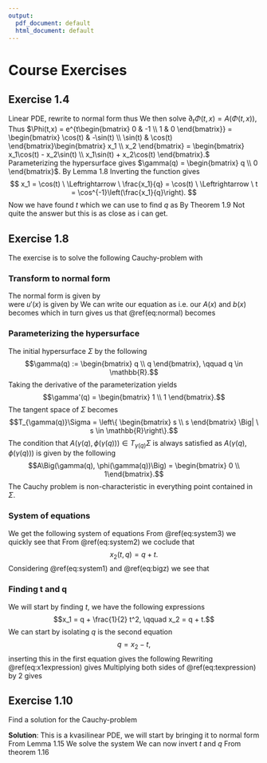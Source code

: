 ```yaml
---
output:
  pdf_document: default
  html_document: default
---
```

# Course Exercises

## Exercise 1.4

Linear PDE, rewrite to normal form
\begin{align*}
  \nabla u(x) \begin{bmatrix} -x_2 \\ x_1 \end{bmatrix} - u(x) = 0
\end{align*}
thus
\begin{align*}
  A(x) = \begin{bmatrix} -x_2 \\ x_1 \end{bmatrix}, \quad b(x) = -1, \quad f(x) = 0.
\end{align*}
We then solve $\partial_t\Phi(t,x) = A(\Phi(t,x))$,
\begin{align*}
  \varphi_1'(t) = -\varphi_2(t), \quad \varphi_1(0) = x_1 \\
  \varphi_2'(t) = -\varphi_1(t), \quad \varphi_2(0) = x_2.
\end{align*}
Thus $\Phi(t,x) = e^{t\begin{bmatrix} 0 & -1 \\ 1 & 0 \end{bmatrix}} = \begin{bmatrix} \cos(t) & -\sin(t) \\ \sin(t) & \cos(t) \end{bmatrix}\begin{bmatrix} x_1 \\ x_2 \end{bmatrix} = \begin{bmatrix} x_1\cos(t) - x_2\sin(t) \\ x_1\sin(t) + x_2\cos(t) \end{bmatrix}.$
Parameterizing the hypersurface gives $\gamma(q) = \begin{bmatrix} q \\ 0 \end{bmatrix}$.
By Lemma 1.8
\begin{align*}
  X(t,q) = \Phi(t,\gamma(q)) = \begin{bmatrix} q\sin(t) \\ q\cos(t) \end{bmatrix}.
\end{align*}
Inverting the function gives
$$
  x_1 = \cos(t) \ \Leftrightarrow \ \frac{x_1}{q} = \cos(t) \ \Leftrightarrow \ t = \cos^{-1}\left(\frac{x_1}{q}\right).
$$
Now we have found $t$ which we can use to find $q$ as
\begin{align*}
  x_2 &= q\sin(t) \\
  &= q\sin\left(\cos^{-1}\left(\frac{x_1}{q}\right)\right) \\
  &= q\sqrt{1 - \frac{x_1^2}{q^2}} \\
  x_2^2 &= q^2 - x_1^2 \\
  q^2 &= x_1^2 + x_2^2 \\
  q &= \sqrt{x_1^2 + x_2^2} \\
  &= \| x \|.
\end{align*}
By Theorem 1.9
\begin{align*}
  Z(\psi) &= g(\| x \|)e^{-\int_0^{\cos^-1(x_1/\| x \|)}-1 \ \text{d}s} \\
  &= g(\| x \|)e^{\cos^-1(x_1/\| x \|)}.
\end{align*}
Not quite the answer but this is as close as i can get.


## Exercise 1.8
The exercise is to solve the following Cauchy-problem
\begin{align}
  u(x) \partial_1 u(x) + \partial_2 u(x) = 1, 
  \qquad x \in \mathbb{R}^2, 
  \ u(q,q) = 0, \ q \in \mathbb{R} 
\end{align}
with
\begin{align}
  \Sigma = \left\{ (q,q) \ | \ q \in \mathbb{R} \right\}
\end{align}
 
### Transform to normal form
The normal form is given by  
\begin{align}
  u'(x) A(x) + b(x) u(x) = f(x), \qquad x \in \Omega
  (\#eq:normal)
\end{align}
were $u'(x)$ is given by
\begin{align}
  u'(x) = \left[ \partial_1 u(x) \ \ldots \ \partial_d u(x) \right]
\end{align}
We can write our equation as
\begin{align}
  \left[ \partial_1 u(x) \ \partial_2 u(x) \right] 
  \begin{bmatrix}
    u(x) \\
    1
  \end{bmatrix}
  = 1
\end{align}
i.e. our $A(x)$ and $b(x)$ becomes
\begin{align}
  A(x) = \begin{bmatrix} u(x) \\ 1 \end{bmatrix}, \qquad
  b(x) = 1
\end{align}
which in turn gives us that \@ref(eq:normal) becomes
\begin{align}
  \nabla u(x) A(x,z) = 1
\end{align}

### Parameterizing the hypersurface
The initial hypersurface $\Sigma$ by the following
$$\gamma(q) := \begin{bmatrix} q \\ q \end{bmatrix}, \qquad q \in \mathbb{R}.$$
Taking the derivative of the parameterization yields
$$\gamma'(q) = \begin{bmatrix} 1 \\ 1 \end{bmatrix}.$$
The tangent space of $\Sigma$ becomes
$$T_{\gamma(q)}\Sigma = \left\{ \begin{bmatrix} s \\ s \end{bmatrix} \Big| \ s \in \mathbb{R}\right\}.$$
The condition that $A\Big(\gamma(q), \phi(\gamma(q))\Big) \in T_{\gamma(q)}\Sigma$ is always satisfied as $A\Big(\gamma(q), \phi(\gamma(q))\Big)$ is given by the following
$$A\Big(\gamma(q), \phi(\gamma(q))\Big) = \begin{bmatrix} 0 \\ 1\end{bmatrix}.$$
The Cauchy problem is non-characteristic in everything point contained in $\Sigma$.

### System of equations
We get the following system of equations
\begin{align}
  \partial_t x_1(t,q) &= Z(t,q) \quad&&, \ x_1(0,q) = q (\#eq:system1) \\
  \partial_t x_2(t,q) &= 1 \quad&&, \ x_2(0,q) = q (\#eq:system2) \\
  \partial_t Z(t,q) &= 1 \quad&&, \ Z(0,q) = 0 (\#eq:system3)
\end{align}
From \@ref(eq:system3) we quickly see that 
\begin{align} 
  Z(t,q) = t. (\#eq:bigz)
\end{align}
From \@ref(eq:system2) we coclude that
$$x_2(t,q) = q + t.$$
Considering \@ref(eq:system1) and \@ref(eq:bigz) we see that
\begin{align}
  x_1(t,q) &= q + \int_0^t s \ ds \\
  &= q + \frac{1}{2} t^2.
\end{align}

### Finding t and q
We will start by finding $t$, we have the following expressions
$$x_1 = q + \frac{1}{2} t^2, \qquad x_2 = q + t.$$
We can start by isolating $q$ is the second equation
$$q = x_2 - t,$$
inserting this in the first equation gives the following
\begin{align}
  x_1 &= q + \frac{1}{2} t^2 \\
  &= x_2 - t + \frac{1}{2} t^2 (\#eq:x1expression)
\end{align}
Rewriting \@ref(eq:x1expression) gives
\begin{align}
  x_1 - x_2 + \frac{1}{2} = \frac{1}{2}\underbrace{\left(t^2 - 2t + 1\right)}_{(t - 1)^2}(\#eq:texpression)
\end{align}
Multiplying both sides of \@ref(eq:texpression) by $2$ gives
\begin{align}
  (t - 1)^2 &= 2x_1 - 2x_2 + 1 \\
  t - 1 &= \pm\sqrt{2x_1 - 2x_2 + 1} \\
  t &= 1 \pm\sqrt{2x_1 - 2x_2 + 1} (\#eq:psi1)
\end{align}

## Exercise 1.10

Find a solution for the Cauchy-problem
\begin{align*}
  \partial_1u(x) + \partial_2u(x) = u(x)^2 \\
  u(x_1,0) = g(x_1)
\end{align*}

**Solution**:
This is a kvasilinear PDE, we will start by bringing it to normal form
\begin{align*}
  A(x,u(x)) = \begin{bmatrix} 1 \\ 1 \end{bmatrix}, \quad b(x,u(x)) = u(x)^2.
\end{align*}
From Lemma 1.15
\begin{align*}
  \partial_t X_1(t,q) &= 1, \quad &&X_1(0,q) = q \\
  \partial_t X_2(t,q) &= 1, \quad &&X_2(0,q) = 0 \\
  \partial_t Z(t,q) &= Z(t,q)^2, \quad &&Z(0,q) = g(q).
\end{align*}
We solve the system
\begin{align*}
  Z(t,q) &= \frac{1}{\frac{1}{g(q)} - t} \\
  X_1(t,q) &= q + t \\
  X_2(t,q) &= t.
\end{align*}
We can now invert $t$ and $q$
\begin{align*}
  x_1 = q + t, \quad x_2 = t \\
  t = x_2, \quad x_1 = q + x_2 \ \Leftrightarrow \ q = x_1 - x_2.
\end{align*}
From theorem 1.16
\begin{align*}
  u(x) = Z(\psi(x)) = \frac{1}{\frac{1}{g(x_1 - x_2)} - x_2}.
\end{align*}
